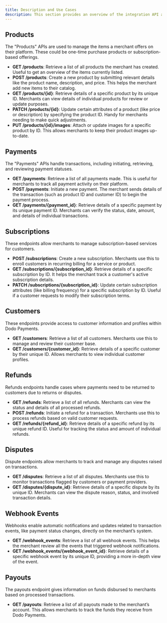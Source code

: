 ```yaml
---
title: Description and Use Cases
description: This section provides an overview of the integration API and its use cases.
---
```


## **Products**

The "Products" APIs are used to manage the items a merchant offers on their platform. These could be one-time purchase products or subscription-based offerings.

- **GET /products**: Retrieve a list of all products the merchant has created. Useful to get an overview of the items currently listed.
- **POST /products**: Create a new product by submitting relevant details like the product name, description, and price. This helps the merchant add new items to their catalog.
- **GET /products/{id}**: Retrieve details of a specific product by its unique ID. Merchants can view details of individual products for review or update purposes.
- **PATCH /products/{id}**: Update certain attributes of a product (like price or description) by specifying the product ID. Handy for merchants needing to make quick adjustments.
- **PUT /products/{id}/images**: Attach or update images for a specific product by ID. This allows merchants to keep their product images up-to-date.

## **Payments**

The "Payments" APIs handle transactions, including initiating, retrieving, and reviewing payment statuses.

- **GET /payments**: Retrieve a list of all payments made. This is useful for merchants to track all payment activity on their platform.
- **POST /payments**: Initiate a new payment. The merchant sends details of the transaction (such as product ID and customer ID) to begin the payment process.
- **GET /payments/{payment_id}**: Retrieve details of a specific payment by its unique payment ID. Merchants can verify the status, date, amount, and details of individual transactions.

## **Subscriptions**

These endpoints allow merchants to manage subscription-based services for customers.

- **POST /subscriptions**: Create a new subscription. Merchants use this to enroll customers in recurring billing for a service or product.
- **GET /subscriptions/{subscription_id}**: Retrieve details of a specific subscription by ID. It helps the merchant track a customer's active subscription details.
- **PATCH /subscriptions/{subscription_id}**: Update certain subscription attributes (like billing frequency) for a specific subscription by ID. Useful if a customer requests to modify their subscription terms.

## **Customers**

These endpoints provide access to customer information and profiles within Dodo Payments.

- **GET /customers**: Retrieve a list of all customers. Merchants use this to manage and review their customer base.
- **GET /customers/{customer_id}**: Retrieve details of a specific customer by their unique ID. Allows merchants to view individual customer profiles.

## **Refunds**

Refunds endpoints handle cases where payments need to be returned to customers due to returns or disputes.

- **GET /refunds**: Retrieve a list of all refunds. Merchants can view the status and details of all processed refunds.
- **POST /refunds**: Initiate a refund for a transaction. Merchants use this to process refunds based on valid customer requests.
- **GET /refunds/{refund_id}**: Retrieve details of a specific refund by its unique refund ID. Useful for tracking the status and amount of individual refunds.

## **Disputes**

Dispute endpoints allow merchants to track and manage any disputes raised on transactions.

- **GET /disputes**: Retrieve a list of all disputes. Merchants use this to monitor transactions flagged by customers or payment providers.
- **GET /disputes/{dispute_id}**: Retrieve details of a specific dispute by its unique ID. Merchants can view the dispute reason, status, and involved transaction details.

## **Webhook Events**

Webhooks enable automatic notifications and updates related to transaction events, like payment status changes, directly on the merchant’s system.

- **GET /webhook_events**: Retrieve a list of all webhook events. This helps the merchant review all the events that triggered webhook notifications.
- **GET /webhook_events/{webhook_event_id}**: Retrieve details of a specific webhook event by its unique ID, providing a more in-depth view of the event.

## **Payouts**

The payouts endpoint gives information on funds disbursed to merchants based on processed transactions.

- **GET /payouts**: Retrieve a list of all payouts made to the merchant’s account. This allows merchants to track the funds they receive from Dodo Payments.